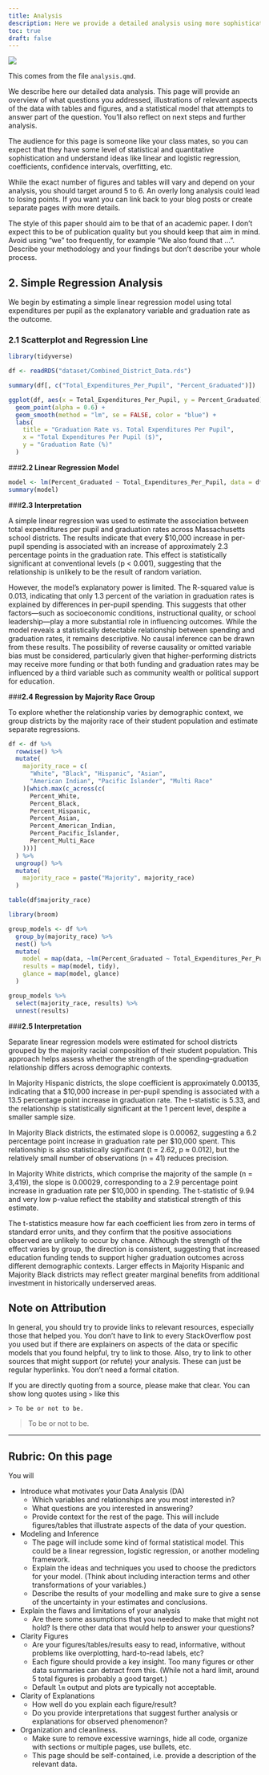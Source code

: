 ```yaml
---
title: Analysis
description: Here we provide a detailed analysis using more sophisticated statistics techniques.
toc: true
draft: false
---
```


![](https://upload.wikimedia.org/wikipedia/commons/7/77/Pebbleswithquarzite.jpg)

This comes from the file `analysis.qmd`.

We describe here our detailed data analysis. This page will provide an overview of what questions you addressed, illustrations of relevant aspects of the data with tables and figures, and a statistical model that attempts to answer part of the question. You'll also reflect on next steps and further analysis.

The audience for this page is someone like your class mates, so you can expect that they have some level of statistical and quantitative sophistication and understand ideas like linear and logistic regression, coefficients, confidence intervals, overfitting, etc. 

While the exact number of figures and tables will vary and depend on your analysis, you should target around 5 to 6. An overly long analysis could lead to losing points.
If you want you can link back to your blog posts or create separate pages with more details.

The style of this paper should aim to be that of an academic paper. 
I don't expect this to be of publication quality but you should keep that aim in mind.
Avoid using "we" too frequently, for example "We also found that ...". Describe your methodology and your findings but don't describe your whole process.

## **2. Simple Regression Analysis**

We begin by estimating a simple linear regression model using total expenditures per pupil as the explanatory variable and graduation rate as the outcome.

### **2.1 Scatterplot and Regression Line**

```r
library(tidyverse)

df <- readRDS("dataset/Combined_District_Data.rds")

summary(df[, c("Total_Expenditures_Per_Pupil", "Percent_Graduated")])

ggplot(df, aes(x = Total_Expenditures_Per_Pupil, y = Percent_Graduated)) +
  geom_point(alpha = 0.6) +
  geom_smooth(method = "lm", se = FALSE, color = "blue") +
  labs(
    title = "Graduation Rate vs. Total Expenditures Per Pupil",
    x = "Total Expenditures Per Pupil ($)",
    y = "Graduation Rate (%)"
  )
```

###**2.2 Linear Regression Model**

```r
model <- lm(Percent_Graduated ~ Total_Expenditures_Per_Pupil, data = df)
summary(model)
```

###**2.3 Interpretation**

A simple linear regression was used to estimate the association between total expenditures per pupil and graduation rates across Massachusetts school districts. The results indicate that every $10,000 increase in per-pupil spending is associated with an increase of approximately 2.3 percentage points in the graduation rate. This effect is statistically significant at conventional levels (p < 0.001), suggesting that the relationship is unlikely to be the result of random variation.

However, the model’s explanatory power is limited. The R-squared value is 0.013, indicating that only 1.3 percent of the variation in graduation rates is explained by differences in per-pupil spending. This suggests that other factors—such as socioeconomic conditions, instructional quality, or school leadership—play a more substantial role in influencing outcomes. While the model reveals a statistically detectable relationship between spending and graduation rates, it remains descriptive. No causal inference can be drawn from these results. The possibility of reverse causality or omitted variable bias must be considered, particularly given that higher-performing districts may receive more funding or that both funding and graduation rates may be influenced by a third variable such as community wealth or political support for education.


###**2.4 Regression by Majority Race Group**

To explore whether the relationship varies by demographic context, we group districts by the majority race of their student population and estimate separate regressions.

```r
df <- df %>%
  rowwise() %>%
  mutate(
    majority_race = c(
      "White", "Black", "Hispanic", "Asian", 
      "American Indian", "Pacific Islander", "Multi Race"
    )[which.max(c_across(c(
      Percent_White, 
      Percent_Black, 
      Percent_Hispanic, 
      Percent_Asian, 
      Percent_American_Indian, 
      Percent_Pacific_Islander, 
      Percent_Multi_Race
    )))]
  ) %>%
  ungroup() %>%
  mutate(
    majority_race = paste("Majority", majority_race)
  )

table(df$majority_race)

library(broom)

group_models <- df %>%
  group_by(majority_race) %>%
  nest() %>%
  mutate(
    model = map(data, ~lm(Percent_Graduated ~ Total_Expenditures_Per_Pupil, data = .x)),
    results = map(model, tidy),
    glance = map(model, glance)
  )

group_models %>%
  select(majority_race, results) %>%
  unnest(results)
```

###**2.5 Interpretation**

Separate linear regression models were estimated for school districts grouped by the majority racial composition of their student population. This approach helps assess whether the strength of the spending–graduation relationship differs across demographic contexts.

In Majority Hispanic districts, the slope coefficient is approximately 0.00135, indicating that a $10,000 increase in per-pupil spending is associated with a 13.5 percentage point increase in graduation rate. The t-statistic is 5.33, and the relationship is statistically significant at the 1 percent level, despite a smaller sample size.

In Majority Black districts, the estimated slope is 0.00062, suggesting a 6.2 percentage point increase in graduation rate per $10,000 spent. This relationship is also statistically significant (t = 2.62, p ≈ 0.012), but the relatively small number of observations (n = 41) reduces precision.

In Majority White districts, which comprise the majority of the sample (n = 3,419), the slope is 0.00029, corresponding to a 2.9 percentage point increase in graduation rate per $10,000 in spending. The t-statistic of 9.94 and very low p-value reflect the stability and statistical strength of this estimate.

The t-statistics measure how far each coefficient lies from zero in terms of standard error units, and they confirm that the positive associations observed are unlikely to occur by chance. Although the strength of the effect varies by group, the direction is consistent, suggesting that increased education funding tends to support higher graduation outcomes across different demographic contexts. Larger effects in Majority Hispanic and Majority Black districts may reflect greater marginal benefits from additional investment in historically underserved areas.


## Note on Attribution

In general, you should try to provide links to relevant resources, especially those that helped you. You don't have to link to every StackOverflow post you used but if there are explainers on aspects of the data or specific models that you found helpful, try to link to those. Also, try to link to other sources that might support (or refute) your analysis. These can just be regular hyperlinks. You don't need a formal citation.

If you are directly quoting from a source, please make that clear. You can show long quotes using `>` like this

```         
> To be or not to be.
```

> To be or not to be.

------------------------------------------------------------------------

## Rubric: On this page

You will

-   Introduce what motivates your Data Analysis (DA)
    -   Which variables and relationships are you most interested in?
    -   What questions are you interested in answering?
    -   Provide context for the rest of the page. This will include figures/tables that illustrate aspects of the data of your question.
-   Modeling and Inference
    -   The page will include some kind of formal statistical model. This could be a linear regression, logistic regression, or another modeling framework.
    -   Explain the ideas and techniques you used to choose the predictors for your model. (Think about including interaction terms and other transformations of your variables.)
    -   Describe the results of your modelling and make sure to give a sense of the uncertainty in your estimates and conclusions.
-   Explain the flaws and limitations of your analysis
    -   Are there some assumptions that you needed to make that might not hold? Is there other data that would help to answer your questions?
-   Clarity Figures
    -   Are your figures/tables/results easy to read, informative, without problems like overplotting, hard-to-read labels, etc?
    -   Each figure should provide a key insight. Too many figures or other data summaries can detract from this. (While not a hard limit, around 5 total figures is probably a good target.)
    -   Default `lm` output and plots are typically not acceptable.
-   Clarity of Explanations
    -   How well do you explain each figure/result?
    -   Do you provide interpretations that suggest further analysis or explanations for observed phenomenon?
-   Organization and cleanliness.
    -   Make sure to remove excessive warnings, hide all code, organize with sections or multiple pages, use bullets, etc.
    -   This page should be self-contained, i.e. provide a description of the relevant data.
